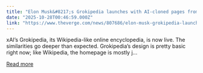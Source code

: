```yaml
---
title: "Elon Musk&#8217;s Grokipedia launches with AI-cloned pages from Wikipedia"
date: "2025-10-28T00:46:59.000Z"
link: "https://www.theverge.com/news/807686/elon-musk-grokipedia-launch-wikipedia-xai-copied"
---
```


xAI’s Grokipedia, its Wikipedia-like online encyclopedia, is now live. The similarities go deeper than expected.
Grokipedia’s design is pretty basic right now; like Wikipedia, the homepage is mostly j...

[Read more](https://www.theverge.com/news/807686/elon-musk-grokipedia-launch-wikipedia-xai-copied)
